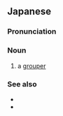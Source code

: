 ==Japanese==
{{wikipedia|lang=ja|ハタ (魚類)}}
{{ja-kanjitab|は|た|yomi=y}}

===Pronunciation===
{{ja-pron|はた|y=y|acc=0}}

===Noun===
{{ja-noun|はた|ハタ}}

# a [[grouper]]

===See also===
* {{ja-r|薔薇%羽%太|バラ%ハ%タ}}
* {{ja-r|灸%羽%田|ヤイト%ハ%タ}}

{{C|ja|Serranids|sort=はた}}